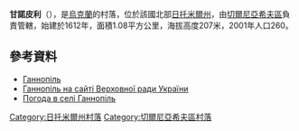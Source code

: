 {{coord|50|34|29|N|28|52|15|E|scale:30000|display=title}}

'''甘諾皮利'''（{{lang-uk|Ганнопіль}}），是[[烏克蘭|烏克蘭]]的村落，位於該國北部[[日托米爾州|日托米爾州]]，由[[切爾尼亞希夫區|切爾尼亞希夫區]]負責管轄，始建於1612年，面積1.08平方公里，海拔高度207米，2001年人口260。

==參考資料==
* [http://w1.c1.rada.gov.ua/pls/z7502/A005?rdat1=28.04.2014&rf7571=10775 Ганнопіль]
* [http://w1.c1.rada.gov.ua/pls/z7502/A005?rf7571=10775 Ганнопіль на сайті Верховної ради України]
* [http://weather.in.ua/ua/zhitomirskaja/4931 Погода в селі Ганнопіль] {{Wayback|url=http://weather.in.ua/ua/zhitomirskaja/4931 |date=20210123165044 }}

{{DEFAULTSORT:Ганнопіль}}
[[Category:日托米爾州村落|Category:日托米爾州村落]]
[[Category:切爾尼亞希夫區村落|Category:切爾尼亞希夫區村落]]


{{Zhytomyr-geo-stub}}